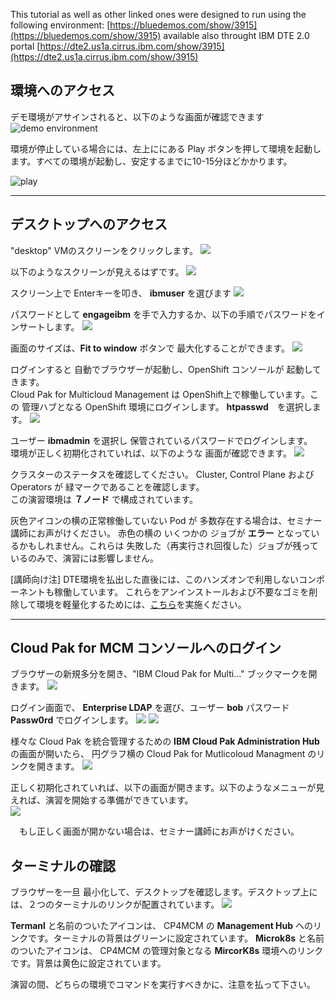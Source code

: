 This tutorial as well as other linked ones were designed to run using the following environment: [https://bluedemos.com/show/3915](https://bluedemos.com/show/3915) available also throught IBM DTE 2.0 portal [https://dte2.us1a.cirrus.ibm.com/show/3915](https://dte2.us1a.cirrus.ibm.com/show/3915)

## 環境へのアクセス
デモ環境がアサインされると、以下のような画面が確認できます
![demo environment](./images/2020-09-11-10-28-02.png)

環境が停止している場合には、左上ににある Play ボタンを押して環境を起動します。すべての環境が起動し、安定するまでに10-15分ほどかかります。

![play](images/2020-09-11-10-29-24.png)

***

## デスクトップへのアクセス

  "desktop" VMのスクリーンをクリックします。
  ![](images/2020-09-11-10-52-05.png)
  
  以下のようなスクリーンが見えるはずです。
  ![](images/2020-09-11-10-55-08.png)
  
  スクリーン上で Enterキーを叩き、  **ibmuser** を選びます
  ![](images/2020-09-11-11-00-19.png)

  パスワードとして **engageibm** を手で入力するか、以下の手順でパスワードをインサートします。
  ![](images/2020-09-11-11-03-55.png)

  画面のサイズは、**Fit to window** ボタンで 最大化することができます。
  ![](images/2020-09-11-11-06-42.png)

  ログインすると 自動でブラウザーが起動し、OpenShift コンソールが 起動してきます。  
  Cloud Pak for Multicloud Management は OpenShift上で稼働しています。この 管理ハブとなる OpenShift 環境にログインします。
  **htpasswd**　を選択します。
  ![](images/2020-09-11-11-08-59.png)

  ユーザー **ibmadmin** を選択し 保管されているパスワードでログインします。  
  環境が正しく初期化されていれば、以下のような 画面が確認できます。
  ![](images/2020-09-11-11-12-49.png)

  クラスターのステータスを確認してください。 Cluster, Control Plane および Operators が 緑マークであることを確認します。  
  この演習環境は **７ノード** で構成されています。
  
  灰色アイコンの横の正常稼働していない Pod が 多数存在する場合は、セミナー講師にお声がけください。
  赤色の横の いくつかの ジョブが **エラー** となっているかもしれません。これらは 失敗した（再実行され回復した）ジョブが残っているのみで、演習には影響しません。
   
  [講師向け注]
DTE環境を払出した直後には、このハンズオンで利用しないコンポーネントも稼働しています。
これらをアンインストールおよび不要なゴミを削除して環境を軽量化するためには、[こちら](https://github.com/ICpTrial/cp4mcm-demohub/blob/master/src/pages/gettingstarted/cleanaup.md)を実施ください。

***

## Cloud Pak for MCM コンソールへのログイン

  ブラウザーの新規多分を開き、"IBM Cloud Pak for Multi..." ブックマークを開きます。
  ![](images/2020-09-11-11-22-49.png)

  ログイン画面で、 **Enterprise LDAP** を選び、ユーザー **bob** パスワード **Passw0rd** でログインします。
  ![](images/2020-10-08-10-44-21.png)
  ![](images/2020-09-11-11-26-04.png)

  様々な Cloud Pak を統合管理するための **IBM Cloud Pak Administration Hub** の画面が開いたら、 円グラフ横の Cloud Pak for Mutlicoloud Managment のリンクを開きます。
  ![](images/2020-10-16-11-50-56.png)

  正しく初期化されていれば、以下の画面が開きます。以下のようなメニューが見えれば、演習を開始する準備ができています。  
  ![](images/2020-10-08-10-50-38.png)

　もし正しく画面が開かない場合は、セミナー講師にお声がけください。
　
## ターミナルの確認

  ブラウザーを一旦 最小化して、デスクトップを確認します。デスクトップ上には、２つのターミナルのリンクが配置されています。
  ![](images/2020-09-11-12-13-51.png)

  **Termanl** と名前のついたアイコンは、 CP4MCM の **Management Hub** へのリンクです。ターミナルの背景はグリーンに設定されています。
  **Microk8s** と名前のついたアイコンは、 CP4MCM の管理対象となる **MircorK8s** 環境へのリンクです。背景は黄色に設定されています。
  
  演習の間、どちらの環境でコマンドを実行すべきかに、注意を払って下さい。
